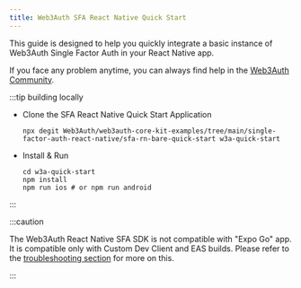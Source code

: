 ```yaml
---
title: Web3Auth SFA React Native Quick Start
---
```


This guide is designed to help you quickly integrate a basic instance of Web3Auth Single Factor Auth in your React Native app.

If you face any problem anytime, you can always find help in the
[Web3Auth Community](https://web3auth.io/community/c/help-core-kit/sfa-react-native-sdk/32).

:::tip building locally

- Clone the SFA React Native Quick Start Application

  ```shell npm2yarn
  npx degit Web3Auth/web3auth-core-kit-examples/tree/main/single-factor-auth-react-native/sfa-rn-bare-quick-start w3a-quick-start
  ```

- Install & Run

  ```shell npm2yarn
  cd w3a-quick-start
  npm install
  npm run ios # or npm run android
  ```

:::

:::caution

The Web3Auth React Native SFA SDK is not compatible with "Expo Go" app. It is compatible only with Custom Dev Client and EAS builds. Please refer to
the [troubleshooting section](/troubleshooting/metro-issues#update-your-metroconfigjs) for more on this.

:::
